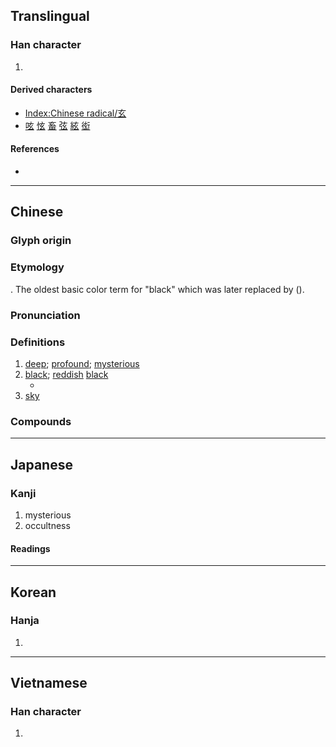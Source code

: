 {{also|亥}}
{{character info/new}}
==Translingual==
{{stroke order|type=animate}}

===Han character===
{{Han char|rn=95|rad=玄|as=00|sn=5|four=00732|canj=YVI|ids=⿱亠幺}}

# {{mul-kangxi radical-def}}

====Derived characters====
* [[Index:Chinese radical/玄]]
* [[呟]] [[怰]] [[畜]] [[弦]] [[絃]] [[衒]]

====References====
* {{Han ref|kx=0725.011|dkj=20814|dj=1134.080|hdz=10280.030|uh=7384|ud=29572|bh=A5C8|bd=42440}}

----

==Chinese==
{{zh-forms}}

===Glyph origin===
{{Han etyl}}

===Etymology===
{{unknown|zh}}. The oldest basic color term for "black" which was later replaced by {{och-l|黑}} ({{zh-ref|Schuessler, 2007}}).

===Pronunciation===
{{zh-pron
|m=xuán
|m-s=
|c=jyun4
|c-t=
|g=
|h=pfs=hièn
|j=
|mb=hṳ̌ing
|md=
|mn=hiân/tw:goân
|mn-t=hiang5
|w=
|x=
|mc=y
|oc=y
|cat=a
}}

===Definitions===
{{zh-hanzi}}

# [[deep]]; [[profound]]; [[mysterious]]
# [[black]]; [[reddish]] [[black]]
#* {{zh-x|七月 鳴 鵙{jú}、八月 載 績。載 玄 載 黃、我 朱 孔 陽、為 公子 裳。|In the seventh month there is the crying shrike; in the eighth month we spin, both '''black''' and yellow; our red-dye is very bright; we make skirts for the young noblemen.|ref=Shijing-K}}
# [[sky]]

===Compounds===
{{zh-der|太玄|大羹玄酒|好弄玄虛|九天玄女|十玄門|天地玄黃|三玄|唐玄宗|太玄經|玄豹|玄狐|玄月|正始玄風|玄室|玄冬|玄談|玄機|玄風|玄妙無窮|玄根|玄堂|玄女|玄關|玄學|玄旨|玄石|玄厲|玄象|玄英|玄鼠|玄闕|玄圃積玉|法華玄義|玄武湖|玄駒|玄鳳|玄冥|玄鳥氏|玄狐蜂|玄鳥|玄之又玄|玄雲|玄孫|玄門|玄妙莫測|玄武|玄聖|玄圃|玄纁|玄化|玄妙入神|玄穹|玄兔|玄熊|玄遠|玄宗|玄燭|玄趾|玄海|玄天|玄奘|暗藏玄機|玄珠|玄著|玄青|玄虛|玄妙|玄黃翻覆|玄黃|玄陰|玄關妙理|玄都|玄謀廟算|玄謀|玄菟|玄策|玄端|玄祕塔碑|玄石沉湎|玄真|玄玉|玄玄|玄流|玄津|玄武岩|玄機妙算|玄服|玄教|玄德|玄宮|玄妻|玄奧|玄了|玄天上帝|玄製|玄塞|玄鶴|故弄玄虛|玄想|玄鍼|玄覽|玄酒|玄武門|玄悟|玄混|玄參|易玄光|玄社|玄理|鉤玄|通玄|陳玄|精悟玄鑒|鉤玄提要|超超玄箸|趙玄壇|賣弄玄虛|談玄|義玄}}

----

==Japanese==

===Kanji===
{{ja-kanji|grade=c|rs=玄00}}

# mysterious
# occultness

====Readings====
{{ja-readings
|goon=げん
|kanon=けん
|kun=くろ-, くろ-い
}}

----

==Korean==

===Hanja===
{{ko-hanja|hangeul=현|eumhun=|rv=hyeon|mr=hyŏn|y=hyen}}

# {{rfdef|ko|sort=玄00}}

----

==Vietnamese==

===Han character===
{{vi-hantu|[[huyền]]|rs=玄00}}

# {{rfdef|vi|sort=玄00}}

[[Category:CJKV radicals| ]]